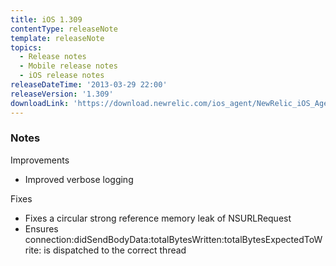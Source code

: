 ```yaml
---
title: iOS 1.309
contentType: releaseNote
template: releaseNote
topics:
  - Release notes
  - Mobile release notes
  - iOS release notes
releaseDateTime: '2013-03-29 22:00'
releaseVersion: '1.309'
downloadLink: 'https://download.newrelic.com/ios_agent/NewRelic_iOS_Agent_1.309.zip'
---
```


### Notes

Improvements

* Improved verbose logging

Fixes

* Fixes a circular strong reference memory leak of NSURLRequest
* Ensures connection:didSendBodyData:totalBytesWritten:totalBytesExpectedToWrite: is dispatched to the correct thread
